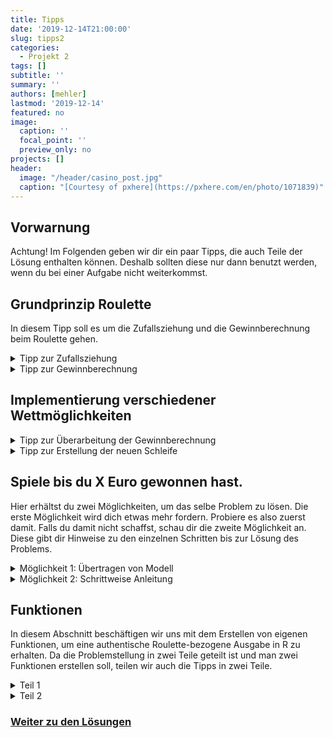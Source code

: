 ---
title: Tipps
date: '2019-12-14T21:00:00'
slug: tipps2
categories:
  - Projekt 2
tags: []
subtitle: ''
summary: ''
authors: [mehler]
lastmod: '2019-12-14'
featured: no
image:
  caption: ''
  focal_point: ''
  preview_only: no
projects: []
header:
  image: "/header/casino_post.jpg"
  caption: "[Courtesy of pxhere](https://pxhere.com/en/photo/1071839)"
---

## Vorwarnung


Achtung! Im Folgenden geben wir dir ein paar Tipps, die auch Teile der Lösung enthalten können. Deshalb sollten diese nur dann benutzt werden, wenn du bei einer Aufgabe nicht weiterkommst.


## Grundprinzip Roulette

In diesem Tipp soll es um die Zufallsziehung und die Gewinnberechnung beim Roulette gehen.

<details><summary> Tipp zur Zufallsziehung </summary>
<p>
Für eine einfache Simulation der Zufallsziehung beim Roulette benutzt man den `sample`-Befehl. Für weitere Informationen zu dieser Funktion und den Argumenten schau dir die interne Hilfe an. Roulette ist nicht sehr kompliziert, du brauchst also nur die Basics.
</p>
<p>
Willst du jetzt 50 Ziehungen in einem Objekt speichern, so gibt es zwei Möglichkeit:

- Entweder du bleibst bei der `sample`-Funktion und benutzt passende Argumente dafür,
- oder du benutzt eine `for`-Schleife, um 50 Mal den gleichen Befehl auszuführen und das Ergebnis jeweils einem Objekt hinzuzufügen. 

</p>
</details>

<details><summary> Tipp zur Gewinnberechnung </summary>
<p>

<p>
Jetzt solltest du einen Vektor mit 50 Ziehungen haben. Wie berechnet man jetzt daraus den Gewinn für eine Wette auf die 9?
</p>
<p>
Dafür benötigst du eine Art der `if`-Funktion. Diese Funktion ist auf Vektoren anwendbar und überführt die einzelnen Zufallsziehungen entweder in ein Ergebnis A (wenn deine Bedingung [9] zutrifft) oder in ein Ergebnis B (wenn du verlierst). Hier entsteht also ein neuer Vektor der die Zufallsziehungen in Gewinn bzw. Verlust für diese Ziehung überführt. Daraus lässt sich dann durch einfache Addition der Gesamtgewinn berechnen.
</p>

Wichtig: Die gesuchte Funktion lässt sich leicht im Internet finden. Geh dort auf die Suche!

</p>
</details>

## Implementierung verschiedener Wettmöglichkeiten

<details> <summary> Tipp zur Überarbeitung der Gewinnberechnung </summary>
<p>

<p>
Mehrere Dinge müssen verändert werden, um weitere Wettmöglichkeiten in die Gewinnberechnung zu implizieren.
</p>

<p>
Zum einen muss man an die Bedingung verändern. `==` eignet sich nicht dafür, zu überprüfen, ob eine Zahl Element einer Zahlengruppe ist. Aus diesem Grund sollte man hierfür nun `is.element()` benutzen. Sofern nicht klar ist, was diese Funktion macht und wie sie aufgebaut ist, schaut euch die Funktion in der Hilfefunktion von R an. 
</p>

<p>
Zum anderen muss man beachten, dass es nun unterschiedliche Quoten für die verschiedenen Wetten gibt. Aus diesem Grund kann man nun eine weitere `if`-Funktion mit mehreren `elseif`-Fortsätzen einfügen, die für jede Wettmöglichkeit die Gewinnausschüttung angibt [z.B. `if (x == RED){y} elseif (x == firstThird){2y}` mit `x` = Wette und `y` = Einsatz]. Für das Beispiel heißt das: Wenn auf RED gewettet wurde, so liegt der Gewinn bei Eintreffen der Wette bei `y`, man erhält seinen Einsatz also doppelt zurück. 
</p>
<p>
Nicht vergessen: Die Zahlengruppen, wie z.B. RED und BLACK, müssen zuvor erstellt werden. Dafür erstellt man Objekte, die die jeweiligen Zahlen enthalten.
</p>
<p>
Die Berechnung des Gewinns nach dem oben genannten Schema führt unter bestimmten Umständen zu einer Warnung in R: `the condition has length > 1 and only the first element will be used`. Der Fehler liegt hier im Abgleich der Wette mit den verschiedenen Wettmöglichkeiten, um die richtige Berechnung des Gewinns auszuwählen: `if (x == RED){y} elseif (x == firstThird){2y}`.
</p>
<p>
1. Informiere dich darüber, was der Fehler zu bedeuten hat und unter welchen Bedingungen die Funktion in Folge dessen einen falschen Gewinn ausgibt.
</p>
<p>
2. Überlege dir eine Alternative zur Berechnung des Gewinns (hierzu eignet sich zum Beispiel die `identical()`-Abfrage).
</p>

<p>
Viele verschiedene Wettmöglichkeiten führen zu einer identischen Gewinnberechnung (z.B. `RED` und `BLACK`). Dadurch wiederholen sich in der Funktion möglicherweise einige Befehle. Versuche das durch die Verwendung des mathematischen "oder", in R `|` ("Alt Gr" + "<"), zu vermeiden.
</p>

</p>
</details>

<details> <summary> Tipp zur Erstellung der neuen Schleife </summary>
<p>

Im letzten Schritt benutzt man eine `for`-Schleife. In diese setzt du die Zufallsziehung und die Gewinnberechnung ein, sodass in jedem Durchlauf direkt auch der Gewinn ausgegeben werden kann. Wichtig: Beide Variablen müssen in einem Objekt abgespeichert werden! Falls du nicht weißt, wie man das bei einer Schleife macht, schau dir das Beispiel in der [Übersicht](/post/uebersicht2/) an.

</p>
</details>

## Spiele bis du X Euro gewonnen hast.

Hier erhältst du zwei Möglichkeiten, um das selbe Problem zu lösen. Die erste Möglichkeit wird dich etwas mehr fordern. Probiere es also zuerst damit. Falls du damit nicht schaffst, schau dir die zweite Möglichkeit an. Diese gibt dir Hinweise zu den einzelnen Schritten bis zur Lösung des Problems.

<details> <summary> Möglichkeit 1: Übertragen von Modell </summary>
<p>
Falls du da noch nicht drauf gekommen bist, schau dir doch das Beispiel auf der [Übersichtsseite](/post/uebersicht2) von diesem Projekt an. Dort findest du eine Funktion nach dem gleichen Schema, wie es auch hier gefordert ist. Falls dir das nicht ausreicht, kannst du zusätzlich dazu auch noch Möglichkeit 2 nutzen.
</p>
</details>

<details> <summary> Möglichkeit 2: Schrittweise Anleitung </summary>
<p>

<p>
Zunächst einmal solltest du dich damit vertraut machen, welche neue Funktion man in dieser Aufgabe verwenden muss. Überlege dir, welche der Funktionen [unter dem Reiter "Programmierung"](https://www.uni-muenster.de/Stochastik/lehre/SS14/PrakStat/R-Befehle.pdf) hier Sinn ergeben würde. 
</p>

<p>
Schau dir zunächst einmal an, was du aus den vorherigen Abschnitten übernehmen kannst. Ändert sich etwas an der Zufallsziehung und der Gewinnberechnung? Was kommt neu hinzu?
</p>

<p>
In kurz: Zufallsziehung und Gewinnberechnung bleiben gleich; können also 1:1 übernommen werden. Neu sind die Bedingung mit dem Gesamtgewinn, das Updaten des Gesamtgewinns und das Zählen der Durchgänge.
</p>

<p>
Beginnen wir bei der Bedingung: Die Bedingung sollte den Befehl geben, dass die Schleife so lange wiederholt wird, bis der Gesamtgewinn nicht mehr kleiner als der gewünschte Gesamtgewinn ist. 
</p>

<p>
Die Berechnung des Gesamtgewinns erfordert eine neue "Technik", da dieser jeden Durchgang aktualisiert werden muss. Dazu muss vor der Durchführung der Funktion ein `Gesamtgewinn`-Objekt mit dem Wert 0 erstellt werden. Jede Runde soll dieser Gesamtgewinn dann erneuert werden, indem man den alten Gesamtgewinn und den Gewinn der aktuellen Runde addiert.
</p>
<p>
Achtung: Diese Berechnung muss nach der Berechnung des aktuellen Gewinns geschehen, ansonsten rechnet man mit dem Gewinn aus der vorherigen Runde.
</p>

<p>
Der letzte Schritt sollte sein, die Durchgänge zu zählen. Das beruht auf der gleichen Methode, wie die Berechnung des Gesamtgewinns.
</p>

<p>
Möglicherweise erreicht man den erwünschten Gewinn nie und in Folge dessen würde die Schleife unendlich weiterlaufen (Sofern du die Schleife bereits gestartet hast, aber die Funktion nicht zum Ende kommt, nutze den "STOP"-Button in der oberen rechten Ecke der Console, um die Funktion manuell zu stoppen!). Um das unendliche Weiterlaufen zu vermeiden, muss eine weitere Bedingung die Spiel-Durchgänge begrenzen. Schau dir dafür zum Beispiel den `break`-Befehl an und wie er zu benutzen ist. 
</p>

<p>
Natürlich kannst du auch eine weitere Bedingung zum Abschluss der Funktion mit einem logischen "oder" hinzufügen. Das sollte dann so aussehen: `while (cond1 | cond2) {...}`.

</p>
</details>

## Funktionen

In diesem Abschnitt beschäftigen wir uns mit dem Erstellen von eigenen Funktionen, um eine authentische Roulette-bezogene Ausgabe in R zu erhalten. Da die Problemstellung in zwei Teile geteilt ist und man zwei Funktionen erstellen soll, teilen wir auch die Tipps in zwei Teile.

<details> <summary> Teil 1 </summary>
<p>

<p>
Als allererstes solltest du dir diesen [Link](https://de.wikibooks.org/wiki/GNU_R:_Eigene_Funktionen_programmieren) zu der `function`-Funktion in R durchlesen. Hierin wird erklärt, wie diese Funktion in R funktioniert. Sofern du das schon verstanden hast, kannst du bereits mit dem Erstellen der Funktion beginnen.
</p>

<p>
Ein wichtiger Bestandteil der Funktion sind die Parameter in der normalen Klammer. Hier stellt sich die Frage: Wie viele "Unbekannte" wird meine Funktion haben? Welche Information braucht meine Funktion? - In unserem Fall handelt es sich nur um zwei Unbekannte, die man als Spieler im vorhinein angeben muss:

- 1. Der Einsatz: Wie viel will ich setzen?
- 2. Die Wette: Auf was will ich setzen?

Diese zwei Variablen müssen also in der normalen Klammer benannt werden (dafür kannst du jegliche sich unterscheidende Buchstaben verwenden).
</p>

<p>
Jetzt kannst du mit dem Schreiben der Funktion beginnen. Dafür kannst du einige Operationen aus den vorherigen Aufgaben übernehmen. Beachte dabei nur, die Variablen aus der normalen Klammer bei den Operationen an der richtigen Stelle einzusetzen.
</p>

<p>
Das Grundgerüst für Roulette sollte nun stehen, nur gibt die Funktion nun noch nichts aus. Dafür können wir den `message`-Befehl benutzen. Dieser ermöglicht es uns, auch Variablen in den Text einzufügen. Hier ein Beispiel:

```{r}
Wuerfeln1 <- function (){
  message ("Bitte jetzt wuerfeln!")
  Augenzahl <- sample (1:6, 1)
  message ("Du hast eine ", Augenzahl, " geworfen!")}
Wuerfeln1 ()
```

Nutze das für deine Nachricht(en) aus!
</p>

Um das Ganze noch authentischer zu gestalten, kannst du jetzt Pausen für die Ausgabe einbauen. Dafür benutzt man den `Sys.sleep`-Befehl, der in Klammern die Pausenzeit in Sekunden enthält. So kann beim Würfeln zum Beispiel die Zeit zum Fallen des Würfels simuliert werden:

```{r}
Wuerfeln2 <- function (){
  message ("Bitte jetzt wuerfeln!")
  Augenzahl <- sample (1:6, 1)
  Sys.sleep (3.0)
  message ("Du hast eine ", Augenzahl, " geworfen!")}
Wuerfeln2 ()
```

</p>
</details>

<details> <summary> Teil 2 </summary>
<p>

<p>
Diese Funktion gestaltet sich etwas komplexer als die vorherige Funktion. Hier werden wir mit dem `repeat`-Befehl und `if (condition) break` arbeiten. Schau dir die Funktionsweise davon im Internet oder in den vorgeschlagenen Websiten auf der [Übersichtsseite dieses Projekts](/post/uebersicht2) an. An sich funktioniert dieser Befehl genauso wie eine `for`- oder `while`-Schleife, nur dass wir die Schleife hier erst dann stoppen wollen, wenn ein explizites Ereignis eintritt.
</p>

<p>
Wie bereits in allen anderen Aufgaben solltest du auch hier auf den bereits vorhandenen Operationen aufbauen. Für diese Funktion eignet sich logischerweise die Funktion aus Teil 1 dieses Abschnitts. Es kommt nur eine weitere Variable - neben Einsatz und Wette - hinzu: die Rundenzahl. Das ist die erste Ergänzung die du vornehmen kannst: Erstelle eine neue Rundenvariable in der normalen Klammer. (Außerdem solltest du dieser Funktion einen neuen Namen geben, um die erste Funktion beizubehalten.)
</p>

<p>
Hier soll es nun darum gehen, wie wir die neue Rundenvariable (die durch den Spieler angegeben wird) mit der gerade gespielten Runde abgleichen können, sodass die Schleife dann endet. Dafür muss nach bereits angewendetem Prinzip eine weitere Variable erstellt werden, die die aktuelle Runde zählt (also jede Runde 1 addiert wird). Diese muss dann ganz am Ende der `repeat`-Schleife mit der durch den Spieler angegebenen Rundenzahl abgeglichen werden. Wenn beide Variablen den gleichen Wert haben, dann soll die Schleife abgebrochen werden.
</p>

<p>
Das Rundenproblem sollte damit gelöst sein. Hinzu kommt jedoch noch der Gesamtgewinn. Dieser wird bis jetzt nicht ermittelt (es wird nur immer wieder der Gewinn der gerade laufenden Runde ermittelt und dann in der nächsten Runde überschrieben). Natürlich kann der Gewinn jeder Runde in einer Nachricht ausgegeben werden, dadurch erhält man jedoch keinen Gesamtgewinn. Dieser sollte auch nach bereits bekanntem und angewendetem Schema ermittelt werden: Variable mit dem Wert "0"" <b> vor </b> der `repeat`-Schleife erstellen; dann jede Runde updaten.
</p>

<p>
Der letzte Schritt sind Nachrichten und Pausen. Hier kann man kreativ werden; auf jeden Fall kann man die Nachrichten aus der Funktion in Teil 1 übernehmen. Diese werden ründlich ausgegeben. Außerdem sollte man (auch ründlich) den Gesamtgewinn durchgeben. Neben diesen Nachrichten sollten auch bei Beenden der Schleife Nachrichten folgen, die das Spiel zusammenfassen. Hierbei kann man auch, je nach Gesamtgewinn, verschiedene "Pfade" erstellen.
</p>

<p>
Zu bedenken ist dabei, in welcher Reihenfolge die Funktion die Informationen für die Nachrichten berechnet, sodass jede Runde die aktuellen Daten ausgegeben werden und nicht die Daten der vorherigen Runde. --> Schreibe die ründlichen Nachrichten an das Ende der `repeat`-Funktion (direkt über `if (cond) break`). Die anderen Nachrichten schreibst du an das Ende der gesamten Funktion. So gehst du in jedem Fall auf Nummer sicher.
</p>

</p>
</details>

### [Weiter zu den Lösungen](/post/loesungen2/)
